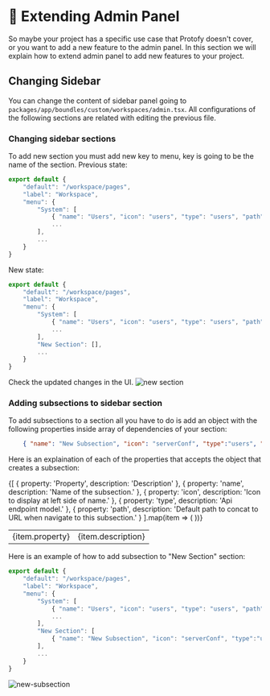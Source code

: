 #  🔭 Extending Admin Panel
So maybe your project has a specific use case that Protofy doesn't cover, or you want to add a new feature to the admin panel. In this section we will explain how to extend admin panel to add new features to your project.

## Changing Sidebar
You can change the content of sidebar panel going to `packages/app/boundles/custom/workspaces/admin.tsx`. All configurations of the following sections are
related with editing the previous file.
### Changing sidebar sections
To add new section you must add new key to menu, key is going to be the name of the section.
Previous state:
```typescript filename="packages/app/boundles/custom/workspaces/admin.tsx"
export default {
    "default": "/workspace/pages",
    "label": "Workspace",
    "menu": {
        "System": [
            { "name": "Users", "icon": "users", "type": "users", "path": "/" },
            ...
        ],
        ...
    }
}
```
New state:
```typescript {9} filename="packages/app/boundles/custom/workspaces/admin.tsx"
export default {
    "default": "/workspace/pages",
    "label": "Workspace",
    "menu": {
        "System": [
            { "name": "Users", "icon": "users", "type": "users", "path": "/" },
            ...
        ],
        "New Section": [],
        ...
    }
}
```
Check the updated changes in the UI.
![new section](/documentation/adminpanel/new_section_example.png)

### Adding subsections to sidebar section
To add subsections to a section all you have to do is add an object with the following properties inside array of dependencies of your section:
```json filename="example of array properties"
    { "name": "New Subsection", "icon": "serverConf", "type":"users", "path": "/"}
```
Here is an explaination of each of the properties that accepts the object that creates a subsection:

<table>
  <tbody>
    {[
      { property: 'Property', description: 'Description' },
      { property: 'name', description: 'Name of the subsection.' },
      { property: 'icon', description: 'Icon to display at left side of name.' },
      { property: 'type', description: 'Api endpoint model.' },
      { property: 'path', description: 'Default path to concat to URL when navigate to this subsection.' }
    ].map(item => (
      <tr key={item.property}>
        <td>{item.property}</td>
        <td>{item.description}</td>
      </tr>
    ))}
  </tbody>
</table>

Here is an example of how to add subsection to "New Section" section:
```typescript {9-11} filename="packages/app/boundles/custom/workspaces/admin.tsx"
export default {
    "default": "/workspace/pages",
    "label": "Workspace",
    "menu": {
        "System": [
            { "name": "Users", "icon": "users", "type": "users", "path": "/" },
            ...
        ],
        "New Section": [
            { "name": "New Subsection", "icon": "serverConf", "type":"users", "path": "/"}
        ],
        ...
    }
}
```
![new-subsection](/documentation/adminpanel/new_subsection.png)
